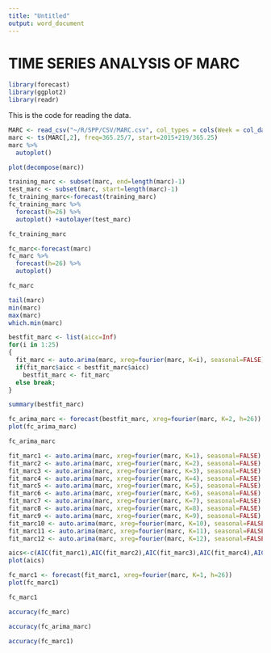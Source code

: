 ```yaml
---
title: "Untitled"
output: word_document
---
```


# TIME SERIES ANALYSIS OF MARC

```r
library(forecast)
library(ggplot2)
library(readr)
```

This is the code for reading the data.

```r
MARC <- read_csv("~/R/SPP/CSV/MARC.csv", col_types = cols(Week = col_date(format = "%Y-%m-%d")))
marc <- ts(MARC[,2], freq=365.25/7, start=2015+219/365.25)
marc %>%
  autoplot()
```

```r
plot(decompose(marc))
```

```r
training_marc <- subset(marc, end=length(marc)-1)
test_marc <- subset(marc, start=length(marc)-1)
fc_training_marc<-forecast(training_marc)
fc_training_marc %>%
  forecast(h=26) %>%
  autoplot() +autolayer(test_marc)
```

```r
fc_training_marc
```

```r
fc_marc<-forecast(marc)
fc_marc %>%
  forecast(h=26) %>%
  autoplot()
```

```r
fc_marc
```

```r
tail(marc)
min(marc)
max(marc)
which.min(marc)
```

```r
bestfit_marc <- list(aicc=Inf)
for(i in 1:25)
{
  fit_marc <- auto.arima(marc, xreg=fourier(marc, K=i), seasonal=FALSE)
  if(fit_marc$aicc < bestfit_marc$aicc)
    bestfit_marc <- fit_marc
  else break;
}
```

```r
summary(bestfit_marc)
```

```r
fc_arima_marc <- forecast(bestfit_marc, xreg=fourier(marc, K=2, h=26))
plot(fc_arima_marc)
```

```r
fc_arima_marc
```

```r
fit_marc1 <- auto.arima(marc, xreg=fourier(marc, K=1), seasonal=FALSE)
fit_marc2 <- auto.arima(marc, xreg=fourier(marc, K=2), seasonal=FALSE)
fit_marc3 <- auto.arima(marc, xreg=fourier(marc, K=3), seasonal=FALSE)
fit_marc4 <- auto.arima(marc, xreg=fourier(marc, K=4), seasonal=FALSE)
fit_marc5 <- auto.arima(marc, xreg=fourier(marc, K=5), seasonal=FALSE)
fit_marc6 <- auto.arima(marc, xreg=fourier(marc, K=6), seasonal=FALSE)
fit_marc7 <- auto.arima(marc, xreg=fourier(marc, K=7), seasonal=FALSE)
fit_marc8 <- auto.arima(marc, xreg=fourier(marc, K=8), seasonal=FALSE)
fit_marc9 <- auto.arima(marc, xreg=fourier(marc, K=9), seasonal=FALSE)
fit_marc10 <- auto.arima(marc, xreg=fourier(marc, K=10), seasonal=FALSE)
fit_marc11 <- auto.arima(marc, xreg=fourier(marc, K=11), seasonal=FALSE)
fit_marc12 <- auto.arima(marc, xreg=fourier(marc, K=12), seasonal=FALSE)
```

```r
aics<-c(AIC(fit_marc1),AIC(fit_marc2),AIC(fit_marc3),AIC(fit_marc4),AIC(fit_marc5),AIC(fit_marc6),AIC(fit_marc7),AIC(fit_marc8),AIC(fit_marc9),AIC(fit_marc10),AIC(fit_marc11),AIC(fit_marc12))
plot(aics)
```

```r
fc_marc1 <- forecast(fit_marc1, xreg=fourier(marc, K=1, h=26))
plot(fc_marc1)
```

```r
fc_marc1
```

```r
accuracy(fc_marc)
```

```r
accuracy(fc_arima_marc)
```

```r
accuracy(fc_marc1)
```